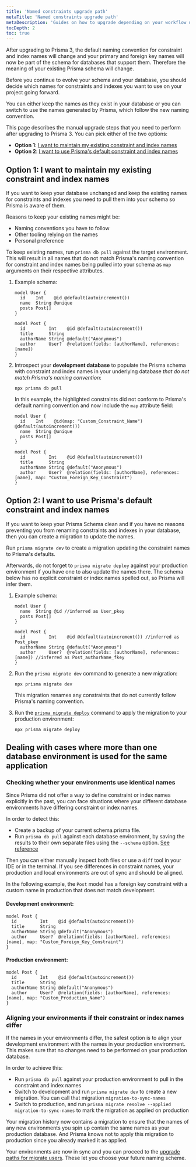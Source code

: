 ```yaml
---
title: 'Named constraints upgrade path'
metaTitle: 'Named constraints upgrade path'
metaDescription: 'Guides on how to upgrade depending on your workflow using Prisma Introspect or Prisma Migrate'
tocDepth: 2
toc: true
---
```


<TopBlock>

After upgrading to Prisma 3, the default naming convention for constraint and index names will change and your primary and foreign key names will now be part of the schema for databases that support them. Therefore the meaning of your existing Prisma schema will change.

Before you continue to evolve your schema and your database, you should decide which names for constraints and indexes you want to use on your project going forward.

You can either keep the names as they exist in your database or you can switch to use the names generated by Prisma, which follow the new naming convention.

This page describes the manual upgrade steps that you need to perform after upgrading to Prisma 3. You can pick either of the two options:

- **Option 1**: [I want to maintain my existing constraint and index names](#option-1-i-want-to-maintain-my-existing-constraint-and-index-names)
- **Option 2**: [I want to use Prisma's default constraint and index names](#option-2-i-want-to-use-prismas-default-constraint-and-index-names)

</TopBlock>

## Option 1: I want to maintain my existing constraint and index names

If you want to keep your database unchanged and keep the existing names for constraints and indexes you need to pull them into your schema so Prisma is aware of them.

Reasons to keep your existing names might be:

- Naming conventions you have to follow
- Other tooling relying on the names
- Personal preference

To keep existing names, run `prisma db pull` against the target environment. This will result in all names that do not match Prisma's naming convention for constraint and index names being pulled into your schema as `map` arguments on their respective attributes.

1. Example schema:

   ```prisma
   model User {
     id    Int    @id @default(autoincrement())
     name  String @unique
     posts Post[]
   }
   
   model Post {
     id         Int    @id @default(autoincrement())
     title      String
     authorName String @default("Anonymous")
     author     User?  @relation(fields: [authorName], references: [name])
   }
   ```

1. Introspect your **development database** to populate the Prisma schema with constraint and index names in your underlying database _that do not match Prisma's naming convention_:

   ```terminal
   npx prisma db pull
   ```

   In this example, the highlighted constraints did not conform to Prisma's default naming convention and now include the `map` attribute field:

   ```prisma highlight=11;normal
   model User {
     id    Int    @id(map: "Custom_Constraint_Name") @default(autoincrement())
     name  String @unique
     posts Post[]
   }
   
   model Post {
     id         Int    @id @default(autoincrement())
     title      String
     authorName String @default("Anonymous")
     author     User?  @relation(fields: [authorName], references: [name], map: "Custom_Foreign_Key_Constraint")
   }
   ```

## Option 2: I want to use Prisma's default constraint and index names

If you want to keep your Prisma Schema clean and if you have no reasons preventing you from renaming constraints and indexes in your database, then you can create a migration to update the names.

Run `prisma migrate dev` to create a migration updating the constraint names to Prisma's defaults.

Afterwards, do not forget to `prisma migrate deploy` against your production environment if you have one to also update the names there. The schema below has no explicit constraint or index names spelled out, so Prisma will infer them.

1. Example schema:

   ```prisma
   model User {
     name  String @id //inferred as User_pkey
     posts Post[]
   }
   
   model Post {
     id         Int    @id @default(autoincrement()) //inferred as Post_pkey
     authorName String @default("Anonymous")
     author     User?  @relation(fields: [authorName], references: [name]) //inferred as Post_authorName_fkey
   }
   ```

1. Run the `prisma migrate dev` command to generate a new migration:

   ```terminal
   npx prisma migrate dev
   ```

   This migration renames any constraints that do not currently follow Prisma's naming convention.

1. Run the [`prisma migrate deploy`](/guides/deployment/deploy-database-changes-with-prisma-migrate) command to apply the migration to your production environment:

   ```terminal
   npx prisma migrate deploy
   ```

## Dealing with cases where more than one database environment is used for the same application

### Checking whether your environments use identical names

Since Prisma did not offer a way to define constraint or index names explicitly in the past, you can face situations where your different database environments have differing constraint or index names.

In order to detect this:

- Create a backup of your current schema.prisma file.
- Run `prisma db pull` against each database environment, by saving the results to their own separate files using the `--schema` option. [See reference](/reference/api-reference/command-reference#arguments-1)

Then you can either manually inspect both files or use a `diff` tool in your IDE or in the terminal. If you see differences in constraint names, your production and local environments are out of sync and should be aligned.

In the following example, the `Post` model has a foreign key constraint with a custom name in production that does not match development.

#### Development environment:

```prisma highlight=5;normal
model Post {
  id         Int    @id @default(autoincrement())
  title      String
  authorName String @default("Anonymous")
  author     User?  @relation(fields: [authorName], references: [name], map: "Custom_Foreign_Key_Constraint")
}
```

#### Production environment:

```prisma highlight=5;normal
model Post {
  id         Int    @id @default(autoincrement())
  title      String
  authorName String @default("Anonymous")
  author     User?  @relation(fields: [authorName], references: [name], map: "Custom_Production_Name")
}
```

### Aligning your environments if their constraint or index names differ

If the names in your environments differ, the safest option is to align your development environment with the names in your production environment. This makes sure that no changes need to be performed on your production database.

In order to achieve this:

- Run `prisma db pull` against your production environment to pull in the constraint and index names
- Switch to development and run `prisma migrate dev` to create a new migration. You can call that migration `migration-to-sync-names`
- Switch to production, and run `prisma migrate resolve --applied migration-to-sync-names` to mark the migration as applied on production

Your migration history now contains a migration to ensure that the names of any new environments you spin up contain the same names as your production database. And Prisma knows not to apply this migration to production since you already marked it as applied.

Your environments are now in sync and you can proceed to the [upgrade paths for migrate users](#option-2-i-want-to-use-prismas-default-constraint-and-index-names). These let you choose your future naming scheme.
